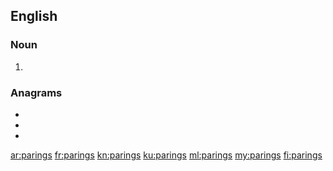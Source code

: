 ==English==

===Noun===
{{head|en|noun plural form}}

# {{plural of|paring|lang=en}}

===Anagrams===
* {{l|en|parsing}}
* {{l|en|rasping}}
* {{l|en|sparing}}

[[ar:parings]]
[[fr:parings]]
[[kn:parings]]
[[ku:parings]]
[[ml:parings]]
[[my:parings]]
[[fi:parings]]